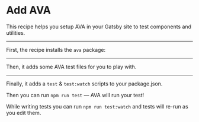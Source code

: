 # Add AVA

This recipe helps you setup AVA in your Gatsby site to test components and utilities.

---

First, the recipe installs the `ava` package:

<NPMPackage name="ava" />

---

Then, it adds some AVA test files for you to play with.

<File
  path="src/ava-example/sum.js"
  content="https://gist.githubusercontent.com/Slashgear/d14bc99dc2ca3f08351579d1eceb1b2e/raw/c368b1db22e44bf5c4a4814a008bbbf3aa5652a1/sum.js"
/>

<File
  path="src/ava-example/sum.test.js"
  content="https://gist.githubusercontent.com/Slashgear/48f654e5d42765f4adf0725ed1cf7de4/raw/831c58be0dd8c308dba1cc24f0d4c37855f6d0aa/sum.test.js"
/>

---

Finally, it adds a `test` & `test:watch` scripts to your package.json.

Then you can run `npm run test` — AVA will run your test!

While writing tests you can run `npm run test:watch` and tests will re-run
as you edit them.

<NPMScript
  name="test"
  command="ava"
/>

<NPMScript
  name="test:watch"
  command="ava --watch"
/>

